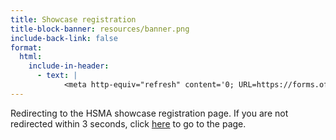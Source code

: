 ```yaml
---
title: Showcase registration
title-block-banner: resources/banner.png
include-back-link: false
format:
  html:
    include-in-header:
      - text: |
            <meta http-equiv="refresh" content='0; URL=https://forms.office.com/e/ZHVAgL04Dd'></meta>
---
```


Redirecting to the HSMA showcase registration page. If you are not redirected within 3 seconds, click [here](https://forms.office.com/e/ZHVAgL04Dd) to go to the page.
